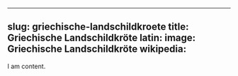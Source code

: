 
---
slug: griechische-landschildkroete
title: Griechische Landschildkröte
latin:
image: Griechische Landschildkröte
wikipedia: 
---

I am content.
